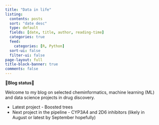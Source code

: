 ```yaml
---
title: "Data in life"
listing:
  contents: posts
  sort: "date desc"
  type: default
  fields: [date, title, author, reading-time]
  categories: true
  feed: 
    categories: [R, Python]
  sort-ui: false
  filter-ui: false
page-layout: full
title-block-banner: true
comments: false
---
```


**🌟Blog status🌟**

Welcome to my blog on selected cheminformatics, machine learning (ML) and data science projects in drug discovery.

* Latest project - Boosted trees 
* Next project in the pipeline - CYP3A4 and 2D6 inhibitors (likely in August or latest by September hopefully)

<br>

<a rel="me" href="https://fosstodon.org/@jhylin"></a>